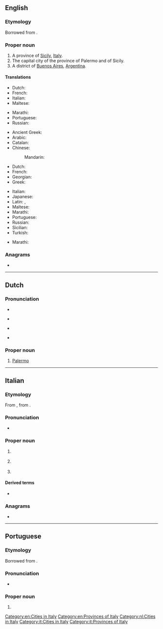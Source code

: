 ==English==

===Etymology===
Borrowed from {{etyl|it|en}} {{m|it|Palermo}}.

===Proper noun===
{{wikipedia}}
{{en-proper noun}}

# A province of [[Sicily]], [[Italy]].
# The capital city of the province of Palermo and of Sicily.
# A district of [[Buenos Aires]], [[Argentina]].

====Translations====
{{trans-top|province}}
* Dutch: {{t+|nl|Palermo}}
* French: {{t+|fr|Palerme|f}}
* Italian: {{t+|it|Palermo|f}}
* Maltese: {{t|mt|Provinċja ta' Palermo|alt=il-Provinċja ta' Palermo}}
{{trans-mid}}
* Marathi: {{t|mr|पालेर्मो|tr=pālermo|sc=Deva}}
* Portuguese: {{t|pt|Palermo|f}}
* Russian: {{t+|ru|Пале́рмо|m}}
{{trans-bottom}}

{{trans-top|city}}
* Ancient Greek: {{t|grc|Πάνορμος|f}}
* Arabic: {{t|ar|بَلَرْم}}
* Catalan: {{t|ca|Palerm}}
* Chinese:
*: Mandarin: {{t+|cmn|巴勒莫|tr=Bālèmò|sc=Hani}}
* Dutch: {{t+|nl|Palermo}}
* French: {{t+|fr|Palerme|f}}
* Georgian: {{t|ka|პალერმო}}
* Greek: {{t+|el|Παλέρμο|n}}
{{trans-mid}}
* Italian: {{t+|it|Palermo|f}}
* Japanese: {{t|ja|パレルモ|tr=Parerumo}}
* Latin: {{t|la|Panormus|f}}, {{t|la|Panormum|n}}
* Maltese: {{t|mt|Palermo}}
* Marathi: {{t|mr|पालेर्मो|tr=pālermo|sc=Deva}}
* Portuguese: {{t|pt|Palermo|f}}
* Russian: {{t+|ru|Пале́рмо|m}}
* Sicilian: {{t|scn|Palermu}}
* Turkish: {{t|tr|Palermo}}
{{trans-bottom}}

{{trans-top|district of Buenos Aires}}
* Marathi: {{t|mr|पालेर्मो|tr=pālermo|sc=Deva}}
{{trans-mid}}
{{trans-bottom}}

===Anagrams===
* {{anagrams|en|Palmero|Palmore|Pleroma|leproma|pleroma|polearm}}

[[Category:en:Cities in Italy]]
[[Category:en:Provinces of Italy]]

----

==Dutch==
{{wikipedia|lang=nl}}

===Pronunciation===
* {{IPA|/paːˈlɛrmoː/|lang=nl}}
* {{a|BE}} {{IPA|[paˈlɛrmoː]|lang=nl}}
* {{a|NL}} {{IPA|[paˈlɛrmoʊ̯]|lang=nl}}
* {{audio|Nl-Palermo.ogg|Audio|lang=nl}}

===Proper noun===
{{nl-proper noun}}

# [[Palermo#English|Palermo]]

[[Category:nl:Cities in Italy]]

----

==Italian==
{{wikipedia|lang=it}}

===Etymology===
From {{etyl|la|it}} {{m|la|Panormus}}, from {{etyl|grc|it}} {{m|grc|Πάνορμος}}.

===Pronunciation===
* {{audio|It-Palermo.ogg|Audio|lang=it}}

===Proper noun===
{{it-proper noun|f}}

# {{l|en|Palermo}} {{gloss|province}}
# {{l|en|Palermo}} {{gloss|city}}
# {{n-g|The letter [[P]] in the [[Appendix:Italian phonetic alphabet|Italian phonetic alphabet]]}}
#: {{syn|it|Padova}}

====Derived terms====
* {{l|it|palermitano}}

===Anagrams===
* {{l|it|pleroma}}

[[Category:it:Cities in Italy]]
[[Category:it:Provinces of Italy]]

----

==Portuguese==

===Etymology===
Borrowed from {{bor|pt|it|Palermo}}.

===Pronunciation===
* {{a|Brazil}} {{IPA|/pa.ˈlɛʁ.mu/|lang=pt}}

===Proper noun===
{{pt-proper noun|f}}

# {{place|pt|city/and/province|r/Sicily|c/Italy|t1=Palermo}}
